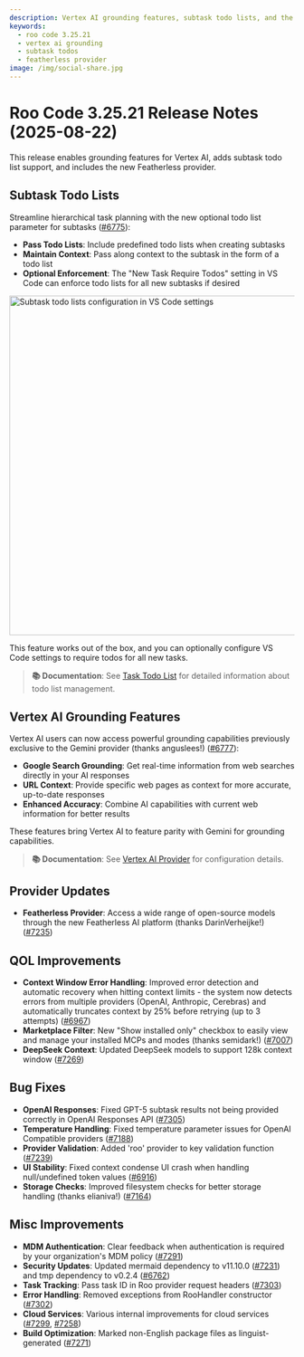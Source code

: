```yaml
---
description: Vertex AI grounding features, subtask todo lists, and the new Featherless provider.
keywords:
  - roo code 3.25.21
  - vertex ai grounding
  - subtask todos
  - featherless provider
image: /img/social-share.jpg
---
```


# Roo Code 3.25.21 Release Notes (2025-08-22)

This release enables grounding features for Vertex AI, adds subtask todo list support, and includes the new Featherless provider.

## Subtask Todo Lists

Streamline hierarchical task planning with the new optional todo list parameter for subtasks ([#6775](https://github.com/RooCodeInc/Roo-Code/pull/6775)):

- **Pass Todo Lists**: Include predefined todo lists when creating subtasks
- **Maintain Context**: Pass along context to the subtask in the form of a todo list
- **Optional Enforcement**: The "New Task Require Todos" setting in VS Code can enforce todo lists for all new subtasks if desired

<img src="/img/v3.25.21/v3.25.21.png" alt="Subtask todo lists configuration in VS Code settings" width="600" />

This feature works out of the box, and you can optionally configure VS Code settings to require todos for all new tasks.

> **📚 Documentation**: See [Task Todo List](/features/task-todo-list) for detailed information about todo list management.

## Vertex AI Grounding Features

Vertex AI users can now access powerful grounding capabilities previously exclusive to the Gemini provider (thanks anguslees!) ([#6777](https://github.com/RooCodeInc/Roo-Code/pull/6777)):

- **Google Search Grounding**: Get real-time information from web searches directly in your AI responses
- **URL Context**: Provide specific web pages as context for more accurate, up-to-date responses
- **Enhanced Accuracy**: Combine AI capabilities with current web information for better results

These features bring Vertex AI to feature parity with Gemini for grounding capabilities.

> **📚 Documentation**: See [Vertex AI Provider](/providers/vertex) for configuration details.

## Provider Updates

* **Featherless Provider**: Access a wide range of open-source models through the new Featherless AI platform (thanks DarinVerheijke!) ([#7235](https://github.com/RooCodeInc/Roo-Code/pull/7235))

## QOL Improvements

* **Context Window Error Handling**: Improved error detection and automatic recovery when hitting context limits - the system now detects errors from multiple providers (OpenAI, Anthropic, Cerebras) and automatically truncates context by 25% before retrying (up to 3 attempts) ([#6967](https://github.com/RooCodeInc/Roo-Code/pull/6967))
* **Marketplace Filter**: New "Show installed only" checkbox to easily view and manage your installed MCPs and modes (thanks semidark!) ([#7007](https://github.com/RooCodeInc/Roo-Code/pull/7007))
* **DeepSeek Context**: Updated DeepSeek models to support 128k context window ([#7269](https://github.com/RooCodeInc/Roo-Code/pull/7269))

## Bug Fixes

* **OpenAI Responses**: Fixed GPT-5 subtask results not being provided correctly in OpenAI Responses API ([#7305](https://github.com/RooCodeInc/Roo-Code/pull/7305))
* **Temperature Handling**: Fixed temperature parameter issues for OpenAI Compatible providers ([#7188](https://github.com/RooCodeInc/Roo-Code/pull/7188))
* **Provider Validation**: Added 'roo' provider to key validation function ([#7239](https://github.com/RooCodeInc/Roo-Code/pull/7239))
* **UI Stability**: Fixed context condense UI crash when handling null/undefined token values ([#6916](https://github.com/RooCodeInc/Roo-Code/pull/6916))
* **Storage Checks**: Improved filesystem checks for better storage handling (thanks elianiva!) ([#7164](https://github.com/RooCodeInc/Roo-Code/pull/7164))

## Misc Improvements

* **MDM Authentication**: Clear feedback when authentication is required by your organization's MDM policy ([#7291](https://github.com/RooCodeInc/Roo-Code/pull/7291))
* **Security Updates**: Updated mermaid dependency to v11.10.0 ([#7231](https://github.com/RooCodeInc/Roo-Code/pull/7231)) and tmp dependency to v0.2.4 ([#6762](https://github.com/RooCodeInc/Roo-Code/pull/6762))
* **Task Tracking**: Pass task ID in Roo provider request headers ([#7303](https://github.com/RooCodeInc/Roo-Code/pull/7303))
* **Error Handling**: Removed exceptions from RooHandler constructor ([#7302](https://github.com/RooCodeInc/Roo-Code/pull/7302))
* **Cloud Services**: Various internal improvements for cloud services ([#7299](https://github.com/RooCodeInc/Roo-Code/pull/7299), [#7258](https://github.com/RooCodeInc/Roo-Code/pull/7258))
* **Build Optimization**: Marked non-English package files as linguist-generated ([#7271](https://github.com/RooCodeInc/Roo-Code/pull/7271))
